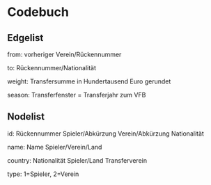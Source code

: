 # Codebuch				
## Edgelist	

from:	vorheriger Verein/Rückennummer

to:	Rückennummer/Nationalität	

weight:	Transfersumme in Hundertausend Euro gerundet

season:	Transferfenster = Transferjahr zum VFB			
				
## Nodelist				
id:	Rückennummer Spieler/Abkürzung Verein/Abkürzung Nationalität	

name:	Name Spieler/Verein/Land

country: Nationalität Spieler/Land Transferverein	

type:	1=Spieler, 2=Verein
